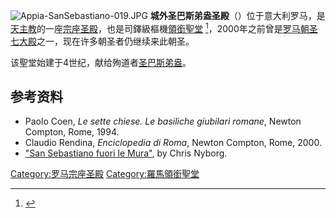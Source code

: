 [[File:Appia-SanSebastiano-019.JPG|thumb]]
'''城外圣巴斯弟盎圣殿'''（{{lang-it|San Sebastiano fuori le mura}}）位于意大利罗马，是[[天主教|天主教]]的一座[[宗座圣殿|宗座圣殿]]，也是司鐸級樞機[[領銜聖堂|領銜聖堂]] <ref>{{cite web|title=San Sebastiano alle Catacombe (Cardinal Titular Church)|url=http://www.catholic-hierarchy.org/diocese/d1s06.html|publisher=Catholic-hierarchy.org|accessdate=2012-09-18|archive-date=2020-11-07|archive-url=https://web.archive.org/web/20201107212431/https://www.catholic-hierarchy.org/diocese/d1s06.html|dead-url=no}}</ref>，2000年之前曾是[[罗马朝圣七大殿|罗马朝圣七大殿]]之一，现在许多朝圣者仍继续来此朝圣。

该聖堂始建于4世纪，献给殉道者[[圣巴斯弟盎|圣巴斯弟盎]]。

==参考资料==
*Paolo Coen, ''Le sette chiese. Le basiliche giubilari romane'', Newton Compton, Rome, 1994.
* Claudio Rendina, ''Enciclopedia di Roma'', Newton Compton, Rome, 2000.
* [https://web.archive.org/web/20051030010652/http://roma.katolsk.no/sebastianofuori.htm "San Sebastiano fuori le Mura"], by Chris Nyborg.
<references/>
{{coord|41|51|20|N|12|30|56|E|region:IT-RM_type:landmark|display=title}}
{{罗马地标}}
{{罗马宗座圣殿}}
[[Category:罗马宗座圣殿|Category:罗马宗座圣殿]]
[[Category:羅馬領銜聖堂|Category:羅馬領銜聖堂]]